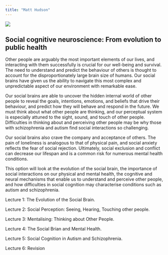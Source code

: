 ```yaml
---
title: "Matt Hudson"
---
```


![](images/hudson.jpg)

## Social cognitive neuroscience: From evolution to public health

Other people are arguably the most important elements of our lives, and interacting with them successfully is crucial for our well-being and survival. The need to understand and predict the behaviour of others is thought to account for the disproportionately large brain size of humans. Our social brains have given us the ability to navigate this most complex and unpredictable aspect of our environment with remarkable ease.

Our social brains are able to uncover the hidden internal world of other people to reveal the goals, intentions, emotions, and beliefs that drive their behaviour, and predict how they will behave and respond in the future. We must think about what other people are thinking, and our perceptual system is especially attuned to the sight, sound, and touch of other people. Difficulties in thinking about and perceiving other people may be why those with schizophrenia and autism find social interactions so challenging.

Our social brains also crave the company and acceptance of others. The pain of loneliness is analogous to that of physical pain, and social anxiety reflects the fear of social rejection. Ultimately, social exclusion and conflict can decrease our lifespan and is a common risk for numerous mental health conditions.

This option will look at the evolution of the social brain, the importance of social interactions on our physical and mental health, the cognitive and neural mechanisms that enable us to understand and perceive other people, and how difficulties in social cognition may characterise conditions such as autism and schizophrenia.

Lecture 1: The Evolution of the Social Brain.

Lecture 2: Social Perception: Seeing, Hearing, Touching other people.

Lecture 3: Mentalising: Thinking about Other People.

Lecture 4: The Social Brian and Mental Health.

Lecture 5: Social Cognition in Autism and Schizophrenia.

Lecture 6: Revision
